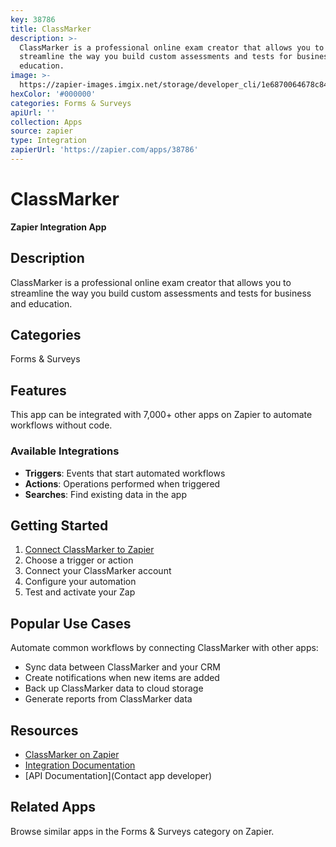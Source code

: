 ```yaml
---
key: 38786
title: ClassMarker
description: >-
  ClassMarker is a professional online exam creator that allows you to
  streamline the way you build custom assessments and tests for business and
  education.
image: >-
  https://zapier-images.imgix.net/storage/developer_cli/1e6870064678c8452ab316b10c460d87.png?auto=format%2Ccompress&ixlib=python-3.0.0&q=50
hexColor: '#000000'
categories: Forms & Surveys
apiUrl: ''
collection: Apps
source: zapier
type: Integration
zapierUrl: 'https://zapier.com/apps/38786'
---
```

# ClassMarker

**Zapier Integration App**

## Description

ClassMarker is a professional online exam creator that allows you to streamline the way you build custom assessments and tests for business and education.

## Categories

Forms & Surveys

## Features

This app can be integrated with 7,000+ other apps on Zapier to automate workflows without code.

### Available Integrations

- **Triggers**: Events that start automated workflows
- **Actions**: Operations performed when triggered
- **Searches**: Find existing data in the app

## Getting Started

1. [Connect ClassMarker to Zapier](https://zapier.com/apps/38786)
2. Choose a trigger or action
3. Connect your ClassMarker account
4. Configure your automation
5. Test and activate your Zap

## Popular Use Cases

Automate common workflows by connecting ClassMarker with other apps:

- Sync data between ClassMarker and your CRM
- Create notifications when new items are added
- Back up ClassMarker data to cloud storage
- Generate reports from ClassMarker data

## Resources

- [ClassMarker on Zapier](https://zapier.com/apps/38786)
- [Integration Documentation](https://zapier.com/apps/38786/integrations)
- [API Documentation](Contact app developer)

## Related Apps

Browse similar apps in the Forms & Surveys category on Zapier.
